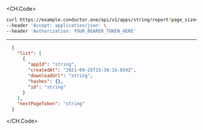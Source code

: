
<CH.Code>
```bash Example Request
curl https://example.conductor.one/api/v1/apps/string/report?page_size=4746.97&page_token=string \
--header 'Accept: application/json' \
--header 'Authorization: YOUR_BEARER_TOKEN_HERE'
```
---

```json Example Response
  {
    "list": [
      {
        "appId": "string",
        "createdAt": "2021-09-25T15:30:16.034Z",
        "downloadUrl": "string",
        "hashes": {},
        "id": "string"
      }
    ],
    "nextPageToken": "string"
  }
```
</CH.Code>
